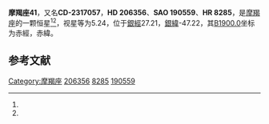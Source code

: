 {{Starbox begin
| name = 摩羯座41
}}
{{Starbox observe
| epoch = [[J2000.0|J2000.0]]
| constell = [[摩羯座|摩羯座]]<ref name=SIMBAD>{{cite web
 | url=http://simbad.u-strasbg.fr/simbad/sim-id?Ident=HR+8285
 | title =Pulsating variable Star
 | publisher=Centre de Données astronomiques de Strasbourg
 | work=SIMBAD
 | accessdate=2012-07-13}}</ref><ref name=DATA>{{cite web
 | url=http://vizier.u-strasbg.fr/viz-bin/VizieR-5?-out.add=.&-source=5050&-corr=PK=HR&-out.max=9999&HR=8285
 | title=VizieR Detailed Page
 | accessdate=2012-07-13
 | archive-date=2019-02-22
 | archive-url=https://web.archive.org/web/20190222121108/http://vizier.u-strasbg.fr/viz-bin/VizieR-5?-out.add=.&-source=5050&-corr=PK=HR&-out.max=9999&HR=8285
 | dead-url=no
 }}</ref>
| 星官 = 
| ra = {{RA|21|42|0.8}}<ref name=SIMBAD /><ref name=DATA />
| dec = {{DEC|-23|15|46}}<ref name=SIMBAD /><ref name=DATA />
| appmag_v = 5.24<ref name=SIMBAD /><ref name=DATA />
}}
{{Starbox character
| class = G9III<ref name=SIMBAD /><ref name=DATA />
| b-v = 0.95<ref name=SIMBAD /><ref name=DATA />
| u-b = 0.75<ref name=SIMBAD /><ref name=DATA />
| r-i = <ref name=SIMBAD /><ref name=DATA />
| variable = 
}}
{{Starbox astrometry
| radial_v = 0.75
| prop_mo_ra = -44
| parallax = 0.025
| p_error = 
}}
{{Starbox catalog
| names =CD-2317057，[[SAO星表|SAO]] 190559，[[HD星表|HD]] 206356，[[HR星表|HR]] 8285}}
{{Starbox reference |Simbad=HR+8285}}
{{Starbox end}}

'''摩羯座41'''，又名'''CD-2317057'''，'''HD 206356'''、'''SAO 190559'''、'''HR 8285'''，是[[摩羯座|摩羯座]]的一颗恒星<ref name=SIMBAD /><ref name=DATA />，视星等为5.24，位于[[銀道座標系|銀經]]27.21，[[銀道座標系|銀緯]]-47.22，其[[B1900.0|B1900.0]]坐标为赤經{{RA|21|36|19.1}}，赤緯{{DEC|-23|-47.22|55}}。

== 参考文献 ==
{{reflist}}

{{star-stub}}

{{摩羯座恒星}}
[[Category:摩羯座|Category:摩羯座]]
[[Category:HD和HDE天體|206356]]
[[Category:HR天體|8285]]
[[Category:SAO天體|190559]]